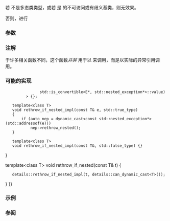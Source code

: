 {{cpp/title|rethrow_if_nested}}
{{cpp/error/navbar}}
{{ddcla|header=exception|since=c++11|constexpr=c++26|
template&lt; class E &gt;
void rethrow_if_nested( const E&amp; e );
}}

若 {{tt|E}} 不是多态类类型，或若 {{lc|std::nested_exception}} 是 {{tt|E}} 的不可访问或有歧义基类，则无效果。

否则，进行

{{source|1=
if (auto p = dynamic_cast&lt;const std::nested_exception*&gt;(std::addressof(e)))
    p-&gt;rethrow_nested();
}}

===参数===
{{par begin}}
{{par|e|要重抛的异常对象}}
{{par end}}

===注解===
于许多相关函数不同，这个函数''并非'' 用于以 {{c|std::exception_ptr}} 来调用，而是以实际的异常引用调用。

{{ftm begin}}
{{ftm|__cpp_lib_constexpr_exceptions|value=202411L|std=C++26|{{c/core|constexpr}} 的异常类型}}
{{ftm end}}

===可能的实现===
{{eq fun |1=
namespace details
{
    template&lt;class E&gt;
    struct can_dynamic_cast
        : std::integral_constant&lt;bool,
              std::is_polymorphic&lt;E&gt;::value &amp;&amp;
              (!std::is_base_of&lt;std::nested_exception, E&gt;::value {{!!}} 
                std::is_convertible&lt;E*, std::nested_exception*&gt;::value)
          &gt; {};

    template&lt;class T&gt;
    void rethrow_if_nested_impl(const T&amp; e, std::true_type)
    {
        if (auto nep = dynamic_cast&lt;const std::nested_exception*&gt;(std::addressof(e)))
            nep-&gt;rethrow_nested();
    }

    template&lt;class T&gt;
    void rethrow_if_nested_impl(const T&amp;, std::false_type) {}
}

template&lt;class T&gt;
void rethrow_if_nested(const T&amp; t)
{
    details::rethrow_if_nested_impl(t, details::can_dynamic_cast&lt;T&gt;());
}
}}

===示例===
{{include|cpp/error/example_nested_exception}}

===参阅===
{{dsc begin}}
{{dsc inc|cpp/error/dsc nested_exception}}
{{dsc inc|cpp/error/dsc throw_with_nested}}
{{dsc end}}

{{langlinks|de|en|es|fr|it|ja|pt|ru}}